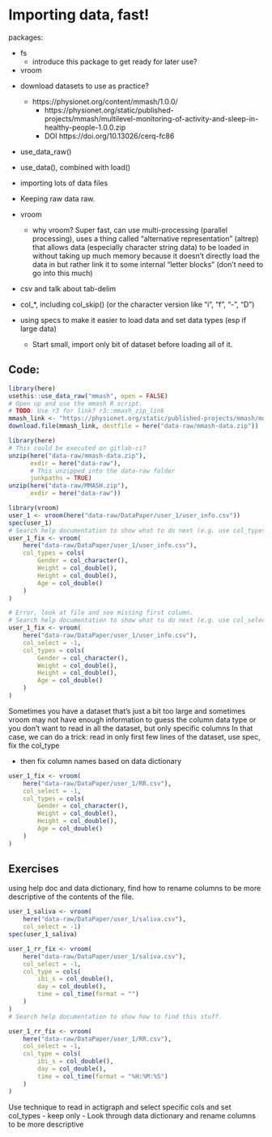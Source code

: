 # Importing data, fast! {#import-data}

packages:

- fs
    - introduce this package to get ready for later use?
- vroom

<!-- Day 1 morning: (10:00, lunch at 12:30 --- ~2.5 hrs) -->

<!-- description of vroom -->

- download datasets to use as practice?
    - https://physionet.org/content/mmash/1.0.0/
        - https://physionet.org/static/published-projects/mmash/multilevel-monitoring-of-activity-and-sleep-in-healthy-people-1.0.0.zip
        - DOI https://doi.org/10.13026/cerq-fc86
- use_data_raw()
- use_data(), combined with load()

- importing lots of data files

- Keeping raw data raw.
- vroom
    - why vroom? Super fast, can use multi-processing (parallel processing),
    uses a thing called "alternative representation" (altrep) that allows data
    (especially character string data) to be loaded in without taking up much 
    memory because it doesn't directly load the data in but rather link it to
    some internal "letter blocks" (don't need to go into this much)
- csv and talk about tab-delim
- col_*, including col_skip() (or the character version like "i", "f", "-", "D")
- using specs to make it easier to load data and set data types (esp if large data)
    - Start small, import only bit of dataset before loading all of it.
    
## Code:

```r
library(here)
usethis::use_data_raw("mmash", open = FALSE)
# Open up and use the mmash R script.
# TODO: Use r3 for link? r3::mmash_zip_link
mmash_link <- "https://physionet.org/static/published-projects/mmash/multilevel-monitoring-of-activity-and-sleep-in-healthy-people-1.0.0.zip"
download.file(mmash_link, destfile = here("data-raw/mmash-data.zip"))
```

```r
library(here)
# This could be executed on gitlab-ci?
unzip(here("data-raw/mmash-data.zip"), 
      exdir = here("data-raw"),
      # This unzipped into the data-raw folder
      junkpaths = TRUE)
unzip(here("data-raw/MMASH.zip"),
      exdir = here("data-raw"))

library(vroom)
user_1 <- vroom(here("data-raw/DataPaper/user_1/user_info.csv"))
spec(user_1)
# Search help documentation to show what to do next (e.g. use col_types)
user_1_fix <- vroom(
    here("data-raw/DataPaper/user_1/user_info.csv"),
    col_types = cols(
        Gender = col_character(),
        Weight = col_double(),
        Height = col_double(),
        Age = col_double()
    )
)

# Error, look at file and see missing first column.
# Search help documentation to show what to do next (e.g. use col_select -1)
user_1_fix <- vroom(
    here("data-raw/DataPaper/user_1/user_info.csv"),
    col_select = -1,
    col_types = cols(
        Gender = col_character(),
        Weight = col_double(),
        Height = col_double(),
        Age = col_double()
    )
)
```

Sometimes you have a dataset that's just a bit too large and sometimes
vroom may not have enough information to guess the column data type
or you don't want to read in all the dataset, but only specific columns
In that case, we can do a trick: read in only first few lines of the dataset,
use spec, fix the col_type

- then fix column names based on data dictionary

```r
user_1_fix <- vroom(
    here("data-raw/DataPaper/user_1/RR.csv"),
    col_select = -1,
    col_types = cols(
        Gender = col_character(),
        Weight = col_double(),
        Height = col_double(),
        Age = col_double()
    )
)
```

## Exercises

using help doc and data dictionary, find how to rename columns to be more 
descriptive of the contents of the file.

```r
user_1_saliva <- vroom(
    here("data-raw/DataPaper/user_1/saliva.csv"),
    col_select = -1)
spec(user_1_saliva)

user_1_rr_fix <- vroom(
    here("data-raw/DataPaper/user_1/saliva.csv"),
    col_select = -1,
    col_type = cols(
        ibi_s = col_double(),
        day = col_double(),
        time = col_time(format = "")
    )
)
# Search help documentation to show how to find this stuff.

user_1_rr_fix <- vroom(
    here("data-raw/DataPaper/user_1/RR.csv"),
    col_select = -1,
    col_type = cols(
        ibi_s = col_double(),
        day = col_double(),
        time = col_time(format = "%H:%M:%S")
    )
)
```

Use technique to read in actigraph and select specific cols
and set col_types
- keep only 
- Look through data dictionary and rename columns to be more descriptive

```r

```

